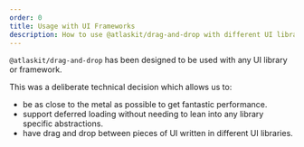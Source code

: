 ```yaml
---
order: 0
title: Usage with UI Frameworks
description: How to use @atlaskit/drag-and-drop with different UI libraries and frameworks
---
```


`@atlaskit/drag-and-drop` has been designed to be used with any UI library or framework.

This was a deliberate technical decision which allows us to:

- be as close to the metal as possible to get fantastic performance.
- support deferred loading without needing to lean into any library specific abstractions.
- have drag and drop between pieces of UI written in different UI libraries.

